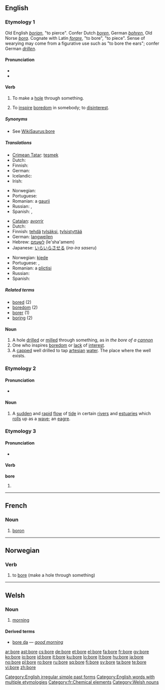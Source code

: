 {{wikipedia}}
{{also|borë}}
==English==

===Etymology 1===
Old English ''[[borian]]'', "to pierce". Confer Dutch ''[[boren]]'', German ''[[bohren]]'', Old Norse ''[[bora]]''. Cognate with Latin ''[[forare]]'', "to bore", "to piece". Sense of wearying may come from a figurative use such as "to bore the ears"; confer German ''[[drillen]]''.

====Pronunciation====
* {{IPA|/bɔːɹ/}}
* {{audio|en-us-bore.ogg|Audio (US)}}

====Verb====
{{en-verb|bor|ing}}

# {{transitive}} To make a [[hole]] through something.
# {{transitive}} To [[inspire]] [[boredom]] in somebody; to [[disinterest]].

=====Synonyms=====
* See [[WikiSaurus:bore]]

=====Translations=====
{{trans-top|to make a hole}}
* [[Crimean Tatar]]: [[teşmek]]
* Dutch: {{t+|nl|boren}}
* Finnish: {{t-|fi|porata}}
* German: {{t+|de|bohren}}
* Icelandic: {{t+|is|bora}}
* Irish: {{t-|ga|toll|xs=Irish}}
{{trans-mid}}
* Norwegian: {{t-|no|bore}}
* Portuguese: {{t+|pt|cavar}}
* Romanian: a [[gaurii]]
* Russian: {{t|ru|сверлить|tr=sverlít’}}, {{t|ru|буравить|tr=burávit’}}
* Spanish: {{t|es|perforar}}, {{t|es|horadar}}
{{trans-bottom}}

{{trans-top|to inspire boredom}}
* [[Catalan]]: [[avorrir]]
* Dutch: {{t+|nl|vervelen}}
* Finnish: [[tehdä]] [[tylsä]]ksi, [[tylsistyttää]]
* German: [[langweilen]]
* Hebrew: [[לשעמם]] (le'sha'amem)
* Japanese: [[いらいらさせる]] (''ira-ira saseru'')
{{trans-mid}}
* Norwegian: [[kjede]]
* Portuguese: {{t+|pt|chatear}}, {{t+|pt|aborrecer}}
* Romanian: a [[plictisi]]
* Russian: {{t|ru|надоедать|tr=nadojedát’}}
* Spanish: {{t|es|aburrir}}
{{trans-bottom}}

=====Related terms=====
* [[bored]] (2)
* [[boredom]] (2)
* [[borer]] (1)
* [[boring]] (2)

====Noun====
{{en-noun}}

# A hole [[drill]]ed or [[mill]]ed through something, as in ''the bore of a [[cannon]]''
# One who inspires [[boredom]] or [[lack]] of [[interest]].
# A [[cap]]ped well drilled to tap [[artesian]] [[water]].  The place where the well exists.

===Etymology 2===

====Pronunciation====
* {{IPA|/boː/ before consonants, /boːr/ before vowels}}

====Noun====
{{en-noun}}

# A [[sudden]] and [[rapid]] [[flow]] of [[tide]] in certain [[river]]s and [[estuaries]] which [[roll]]s up as a [[wave]]; an [[eagre]].

===Etymology 3===

====Pronunciation====
* {{IPA|/boː/ before consonants, /boːr/ before vowles}}

====Verb====
'''bore'''

# {{simple past of|[[bear]]}}

[[Category:English irregular simple past forms]]
[[Category:English words with multiple etymologies]]

----

==French==

===Noun===
{{fr-noun-unc|m}}

# [[boron]]

[[Category:fr:Chemical elements]]

----

==Norwegian==

===Verb===
{{no-verb-1|bor}}

# to [[bore]] (make a hole through something)

----

==Welsh==

===Noun===
{{cy-noun|bore|m|boreau}}

# [[morning]]

====Derived terms====
* [[bore da]] — ''[[good morning]]''

[[Category:Welsh nouns]]

[[ar:bore]]
[[ast:bore]]
[[cs:bore]]
[[de:bore]]
[[et:bore]]
[[el:bore]]
[[fa:bore]]
[[fr:bore]]
[[gv:bore]]
[[ko:bore]]
[[io:bore]]
[[id:bore]]
[[it:bore]]
[[ku:bore]]
[[lo:bore]]
[[lt:bore]]
[[hu:bore]]
[[ja:bore]]
[[no:bore]]
[[pl:bore]]
[[ro:bore]]
[[ru:bore]]
[[sq:bore]]
[[fi:bore]]
[[sv:bore]]
[[ta:bore]]
[[te:bore]]
[[vi:bore]]
[[zh:bore]]